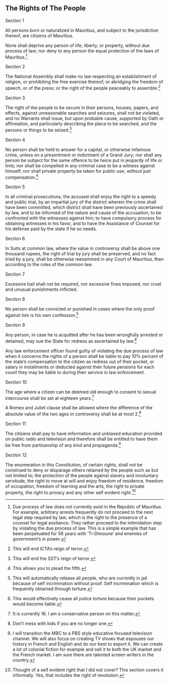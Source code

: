 :::{.box .bs-right}

# The Rights of The People
:::

:::{.box .bs-bottom}

:::{.text-center}
Section 1
:::

All persons born or naturalized in Mauritius, and subject to the jurisdiction thereof, are citizens of Mauritius.

None shall deprive any person of life, liberty, or property, without due process of law; nor deny to any person the equal protection of the laws of Mauritius.^[Due process of law does not currently exist in the Republic of Mauritius. For example, arbitrary arrests frequently do not proceed to the next legal step required by law, which is the right to the presence of a counsel for legal assitance. They rather proceed to the intimidation step by violating the due process of law. This is a simple example that has been perpetuated for 56 years with 'Ti-Dimoune' and enemies of government's in power.]


:::{.text-center}
Section 2
:::

The National Assembly shall make no law respecting an establishment of religion, or prohibiting the free exercise thereof; or abridging the freedom of speech, or of the press; or the right of the people peaceably to assemble.^[ This will end ICTA's reign of terror.]

:::{.text-center}
Section 3
:::

The right of the people to be secure in their persons, houses, papers, and effects, against unreasonable searches and seizures, shall not be violated, and no Warrants shall issue, but upon probable cause, supported by Oath or affirmation, and particularly describing the place to be searched, and the persons or things to be seized.^[This will end the SST's reign of terror.]

:::{.text-center}
Section 4
:::

No person shall be held to answer for a capital, or otherwise infamous crime, unless on a presentment or indictment of a Grand Jury; nor shall any person be subject for the same offence to be twice put in jeopardy of life or limb; nor shall be compelled in any criminal case to be a witness against himself; nor shall private property be taken for public use, without just compensation.^[This allows you to plead the fifth.]

:::{.text-center}
Section 5
:::

In all criminal prosecutions, the accused shall enjoy the right to a speedy and public trial, by an impartial jury of the district wherein the crime shall have been committed, which district shall have been previously ascertained by law, and to be informed of the nature and cause of the accusation; to be confronted with the witnesses against him; to have compulsory process for obtaining witnesses in his favor, and to have the Assistance of Counsel for his defense paid by the state if he so needs.

:::{.text-center}
Section 6
:::

In Suits at common law, where the value in controversy shall be above one thousand rupees, the right of trial by jury shall be preserved, and no fact tried by a jury, shall be otherwise reexamined in any Court of Mauritius, than according to the rules of the common law.

:::{.text-center}
Section 7
:::

Excessive bail shall not be required, nor excessive fines imposed, nor cruel and unusual punishments inflicted.

:::{.text-center}
Section 8
:::

No person shall be convicted or punished in cases where the only proof against him is his own confession.^[ This will automatically release all people, who are currently in jail because of self incrimination without proof. Self incrimination which is frequently obtained through torture.]

:::{.text-center}
Section 9
:::

Any person, in case he is acquitted after he has been wrongfully arrested or detained, may sue the State for redress as ascertained by law.^[This would effectively cease all police torture because their pockets would become liable.]

Any law enforcement officer found guilty of violating the due process of law when it concerns the rights of a person shall be liable to pay 10\% percent of the state's compensation to the citizen as redress out of their pocket, or salary in installments or deducted against their future pensions for each count they may be liable to during their service in law enforcement.

:::{.text-center}
Section 10
:::

The age where a citizen can be deemed old enough to consent to sexual intercourse shall be set at eighteen years.^[It is currently 16. I am a conservative person on this matter.]

A Romeo and Juliet clause shall be allowed where the difference of the absolute value of the two ages in controversy shall be at most 2.^[Don't mess with kids if you are no longer one.]

:::{.text-center}
Section 11
:::

The citizens shall pay to have information and unbiased education provided on public radio and television and therefore shall be entitled to have them be free from partisanship of any kind and propaganda.^[I will transition the MBC to a PBS style educative focused television channel. We will also focus on creating TV shows that espouses our history in French and English and do our best to export it. We can create a lot of colonial fiction for example and sell it to both the UK market and the French market. I am sure there are talented screen writers in the country.]

:::{.text-center}
Section 12
:::

The enumeration in this Constitution, of certain rights, shall not be construed to deny or disparage others retained by the people such as but not limited to; the protection of the people against slavery and involuntary servitude, the right to move at will and enjoy freedom of residence, freedom of occupation, freedom of learning and the arts, the right to private property, the right to privacy and any other self evident right.^[Thought of a self evident right that I did not cover? This section covers it informally. Yes, that includes the right of revolution.]



:::